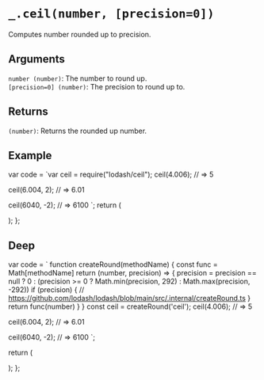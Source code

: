 # `_.ceil(number, [precision=0])`

Computes number rounded up to precision.

## Arguments

`number (number)`: The number to round up.   
`[precision=0] (number)`: The precision to round up to.  

## Returns

`(number)`: Returns the rounded up number.

## Example


  var code = `var ceil = require("lodash/ceil");
ceil(4.006);
// => 5
 
ceil(6.004, 2);
// => 6.01
 
ceil(6040, -2);
// => 6100
`;
  return (
    <div>
      <Embed source={code} />
    </div>
  );
};

<Demo />

## Deep

  var code = `
function createRound(methodName) {
  const func = Math[methodName]
  return (number, precision) => {
    precision = precision == null ? 0 : (precision >= 0 ? Math.min(precision, 292) : Math.max(precision, -292))
    if (precision) {
      // https://github.com/lodash/lodash/blob/main/src/.internal/createRound.ts
    }
    return func(number)
  }
}
const ceil = createRound('ceil');
ceil(4.006);
// => 5
 
ceil(6.004, 2);
// => 6.01
 
ceil(6040, -2);
// => 6100
`;

return (

<div>
  <Embed source={code} />
</div>
); 
};

<DeepDemo />
